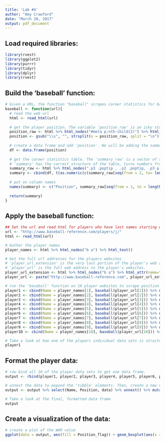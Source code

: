 ```yaml
---
title: 'Lab #4'
author: "Amy Crawford"
date: "March 20, 2017"
output: pdf_document
---
```


## Load required libraries:
```r
library(rvest)
library(ggplot2)
library(purrr)
library(tidyr)
library(dplyr)
library(rvest)
```


## Build the 'baseball' function: 
```r
# Given a URL, the function "baseball" scrapes career statistics for baseball players from the web.
baseball <- function(url){
  # read the web url
  html <- read_html(url) 
  
  # get the player position. The variable 'position_raw' is an icky string, we parse it to get 'position' which is the information we are interested in.
  position_raw <- html %>% html_nodes("#meta p:nth-child(2)") %>% html_text()
  position <- gsub("\\s", "", strsplit(x = position_raw, split = "\n")[[1]][3])
  
  # create a data frame and add 'position'. We will be adding the summary statistics to this structure in the next steps.
  df <- data.frame(position)
  
  # get the career statistics table. The 'summary_raw' is a vector of string values that aren't in the order we would like to see them. 
  # 'summary' has the correct structure of the table, turns numbers from "character" class to "numeric" class, and column binds the summary data with the player's position.
  summary_raw <- html %>% html_nodes(".p3 .poptip , .p2 .poptip, .p3 p:nth-child(2), .p2 p:nth-child(2), .p1 p:nth-child(2), .p1 .poptip") %>% html_text()
  summary <- cbind(df, t(as.numeric(c(summary_raw[seq(from = 2, to= length(summary_raw), by = 2)]))))
  
  # put on column names
  names(summary) <- c("Position", summary_raw[seq(from = 1, to = length(summary_raw) - 1, by = 2)])
  
  return(summary)
}
```

## Apply the baseball function:
```r
## Set the url and read html for players who have last names starting with "J"
url <- "http://www.baseball-reference.com/players/j/"
html <- read_html(url)

# Gather the player names
player_names <- html %>% html_nodes("b a") %>% html_text()

# Get the full url addresses for the players websites
# 'player_url_extension' is the very last portion of the player's web address, it includes /players/j/...
# 'player_url' is the full web address to the player's websites.
player_url_extension <- html %>% html_nodes("b a") %>% html_attr(name="href")
player_url <- paste("http://www.baseball-reference.com", player_url_extension, sep = "")

# run the 'baseball' function on 10 player websites to scrape position and career statistic data. Column bind the player name to the career data and use nest.
player1 <- cbind(Name = player_names[1], baseball(player_url[1])) %>% nest(-Name, -Position)
player2 <- cbind(Name = player_names[2], baseball(player_url[2])) %>% nest(-Name, -Position)
player3 <- cbind(Name = player_names[3], baseball(player_url[3])) %>% nest(-Name, -Position)
player4 <- cbind(Name = player_names[4], baseball(player_url[4])) %>% nest(-Name, -Position)
player5 <- cbind(Name = player_names[5], baseball(player_url[5])) %>% nest(-Name, -Position)
player6 <- cbind(Name = player_names[6], baseball(player_url[6])) %>% nest(-Name, -Position)
player7 <- cbind(Name = player_names[7], baseball(player_url[7])) %>% nest(-Name, -Position)
player8 <- cbind(Name = player_names[8], baseball(player_url[8])) %>% nest(-Name, -Position)
player9 <- cbind(Name = player_names[9], baseball(player_url[9])) %>% nest(-Name, -Position)
player10 <- cbind(Name = player_names[10], baseball(player_url[10])) %>% nest(-Name, -Position)

# Take a look at how one of the players individual data sets is structured
player1
```

## Format the player data:
```r
# row bind all 10 of the player data sets to get one data frame.
output <- rbind(player1, player2, player3, player4, player5, player6, player7, player8, player9, player10)

# unnest the data to expand the 'tibble' elements. Then, create a new variable called 'Position_flag' which will tell us whether the player is a pitcher or not.
output <- output %>% select(Name, Position, data) %>% unnest() %>% mutate(Position_flag = ifelse(Position %in% "Pitcher", "Pitcher", "Not Pitcher"))

# Take a look at the final, formatted data frame
output
```

## Create a visualization of the data:
```r
# create a plot of the WAR value
ggplot(data = output, aes(fill = Position_flag)) + geom_boxplot(aes(x = Position_flag, y = WAR)) + xlab("Player Position")
```

